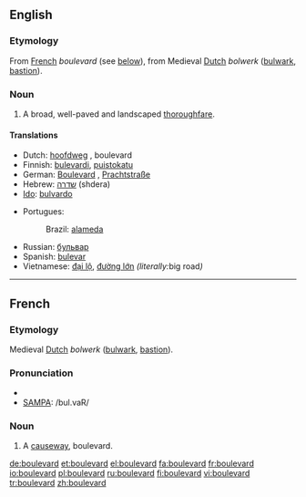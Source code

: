 {{see|Boulevard}}
==English==
{{rfp}}
===Etymology===
From [[French]] ''boulevard'' (see [[Boulevard#French|below]]), from Medieval [[Dutch]] ''bolwerk'' ([[bulwark]], [[bastion]]).

===Noun===
{{en-noun}}

# A broad, well-paved and landscaped [[thoroughfare]].

====Translations====
{{top}}
*Dutch: [[hoofdweg]] {{m}}, boulevard {{m}}
*Finnish: [[bulevardi]], [[puistokatu]]
*German: [[Boulevard]] {{m}}, [[Prachtstraße]] {{f}}
*Hebrew: [[שדרה]] (shdera) {{f}}
*[[Ido]]: [[bulvardo]]
{{mid}}
*Portugues: 
*:Brazil: {{s}}{{m}} [[alameda]]
*Russian: {{m}} [[бульвар]]
*Spanish: [[bulevar]] {{m}}
*Vietnamese: [[đại lộ]], [[đường lớn]] ''(literally: ''big road'')''
{{bottom}}

----

==French==

===Etymology===
Medieval [[Dutch]] ''bolwerk'' ([[bulwark]], [[bastion]]).

===Pronunciation===
*{{IPA|/bul.vaʁ/}}
*[[w:SAMPA|SAMPA]]: /bul.vaR/

===Noun===
{{fr-noun|m}}

# A [[causeway]], boulevard.

[[de:boulevard]]
[[et:boulevard]]
[[el:boulevard]]
[[fa:boulevard]]
[[fr:boulevard]]
[[io:boulevard]]
[[pl:boulevard]]
[[ru:boulevard]]
[[fi:boulevard]]
[[vi:boulevard]]
[[tr:boulevard]]
[[zh:boulevard]]
